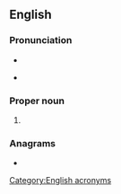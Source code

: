{{also|fema}}
==English==

===Pronunciation===
* {{IPA|/ˈfimə/|lang=en}}
* {{homophones|femur|lang=en}} {{qualifier|non-rhotic accents}}

===Proper noun===
{{en-proper noun}}

# {{initialism of|{{w|Federal Emergency Management Agency}}|lang=en}}

===Anagrams===
* {{anagrams|en|fame|mafe}}

[[Category:English acronyms]]